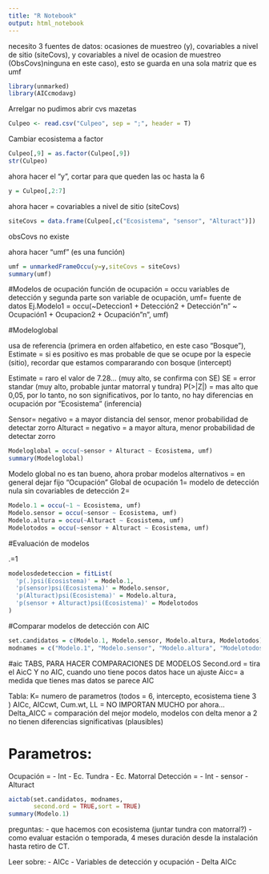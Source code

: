 ```yaml
---
title: "R Notebook"
output: html_notebook
---
```

necesito  3 fuentes de datos: ocasiones de muestreo (y), covariables a nivel de sitio (siteCovs), y covariables a nivel de ocasion de muestreo (ObsCovs)ninguna en este caso), esto se guarda en una sola matriz que es umf
```r
library(unmarked)
library(AICcmodavg)
```
Arrelgar no pudimos abrir cvs mazetas
```r
Culpeo <- read.csv("Culpeo", sep = ";", header = T)

```
Cambiar ecosistema a factor
```r
Culpeo[,9] = as.factor(Culpeo[,9])
str(Culpeo)
```
ahora hacer el "y", cortar para que queden las oc hasta la 6
```r
y = Culpeo[,2:7]
```

ahora hacer = covariables a nivel de sitio (siteCovs)
```r
siteCovs = data.frame(Culpeo[,c("Ecosistema", "sensor", "Alturact")])
```
obsCovs no existe

ahora hacer "umf" (es una función)
```r
umf = unmarkedFrameOccu(y=y,siteCovs = siteCovs)
summary(umf)
```
#Modelos de ocupación
función de ocupación = occu variables de detección y segunda parte son variable de ocupación, umf= fuente de datos
Ej.Modelo1 = occu(~Deteccion1 + Detección2 + Detección"n" ~ Ocupación1 + Ocupacion2 + Ocupación"n", umf)

#Modeloglobal

usa de referencia (primera en orden alfabetico, en este caso "Bosque"), Estimate = si es positivo es mas probable de que se ocupe por la especie (sitio), recordar que estamos compararando con bosque (intercept)

Estimate = raro el valor de 7.28... (muy alto, se confirma con SE)
SE = error standar (muy alto, probable juntar matorral y tundra)
P(>|Z|) = mas alto que 0,05, por lo tanto, no son significativos, por lo tanto, no hay diferencias en ocupación por "Ecosistema" (inferencia)


Sensor= negativo = a mayor distancia del sensor, menor probabilidad de detectar zorro
Alturact = negativo = a mayor altura, menor probabilidad de detectar zorro 
```r
Modeloglobal = occu(~sensor + Alturact ~ Ecosistema, umf)
summary(Modeloglobal)
```
Modelo global no es tan bueno, ahora probar modelos alternativos = en general dejar fijo "Ocupación"
Global de ocupación
1= modelo de detección nula sin covariables de detección
2= 
```r
Modelo.1 = occu(~1 ~ Ecosistema, umf)
Modelo.sensor = occu(~sensor ~ Ecosistema, umf)
Modelo.altura = occu(~Alturact ~ Ecosistema, umf)
Modelotodos = occu(~sensor + Alturact ~ Ecosistema, umf)

```
#Evaluación de modelos

.=1
```r
modelosdedeteccion = fitList(
  'p(.)psi(Ecosistema)' = Modelo.1,
  'p(sensor)psi(Ecosistema)' = Modelo.sensor,
  'p(Alturact)psi(Ecosistema)' = Modelo.altura,
  'p(sensor + Alturact)psi(Ecosistema)' = Modelotodos
)
```
#Comparar modelos de detección con AIC
```r
set.candidatos = c(Modelo.1, Modelo.sensor, Modelo.altura, Modelotodos)
modnames = c("Modelo.1", "Modelo.sensor", "Modelo.altura", "Modelotodos")

```

#aic TABS, PARA HACER COMPARACIONES DE MODELOS
Second.ord = tira el AicC Y no AIC, cuando uno tiene pocos datos hace un ajuste Aicc= a medida que tienes mas datos se parece AIC

Tabla:
K= numero de parametros (todos = 6, intercepto, ecosistema tiene 3 )
AICc, AICcwt, Cum.wt, LL = NO IMPORTAN MUCHO por ahora...
Delta_AICC = comparación del mejor modelo, modelos con delta menor a 2 no tienen diferencias significativas (plausibles)


# Parametros: 
 Ocupación =
- Int
- Ec. Tundra
- Ec. Matorral
 Detección =
- Int
- sensor
- Alturact

```r
aictab(set.candidatos, modnames, 
       second.ord = TRUE,sort = TRUE)
summary(Modelo.1)
```
preguntas:
- que hacemos con ecosistema (juntar tundra con matorral?)
- como evaluar estación o temporada, 4 meses duración desde la instalación hasta retiro de CT.

Leer sobre:
- AICc
- Variables de detección y ocupación
- Delta AICc

